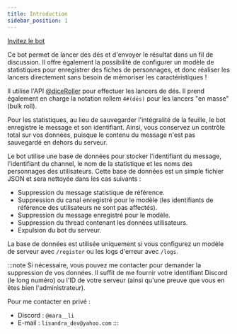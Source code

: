```yaml
---
title: Introduction
sidebar_position: 1
---
```


<FontAwesomeIcon icon="fa-solid fa-arrow-right" /> [Invitez le bot](https://discord.com/api/oauth2/authorize?client_id=1182819335878754385&permissions=395137215504&scope=bot+applications.commands)

Ce bot permet de lancer des dés et d'envoyer le résultat dans un fil de discussion. Il offre également la possibilité de configurer un modèle de statistiques pour enregistrer des fiches de personnages, et donc réaliser les lancers directement sans besoin de mémoriser les caractéristiques !

<FontAwesomeIcon icon="fa-solid fa-arrow-right" /> Il utilise l'API [@diceRoller](https://dice-roller.github.io/documentation/) pour effectuer les lancers de dés. Il prend également en charge la notation rollem `4#(dés)` pour les lancers "en masse" (bulk roll).

Pour les statistiques, au lieu de sauvegarder l'intégralité de la feuille, le bot enregistre le message et son identifiant. Ainsi, vous conservez un contrôle total sur vos données, puisque le contenu du message n'est pas sauvegardé en dehors du serveur.

Le bot utilise une base de données pour stocker l'identifiant du message, l'identifiant du channel, le nom de la statistique et les noms des personnages des utilisateurs. Cette base de données est un simple fichier JSON et sera nettoyée dans les cas suivants :
- Suppression du message statistique de référence.
- Suppression du canal enregistré pour le modèle (les identifiants de référence des utilisateurs ne sont pas affectés).
- Suppression du message enregistré pour le modèle.
- Suppression du thread contenant les données utilisateurs.
- Expulsion du bot du serveur.

La base de données est utilisée uniquement si vous configurez un modèle de serveur avec `/register` ou les logs d'erreur avec `/logs`.

:::note
Si nécessaire, vous pouvez me contacter pour demander la suppression de vos données. Il suffit de me fournir votre identifiant Discord (le long numéro) ou l'ID de votre serveur (ainsi qu'une preuve que vous en êtes bien l'administrateur). 

Pour me contacter en privé :
- Discord : `@mara__li`
- E-mail : `lisandra_dev@yahoo.com`
:::
